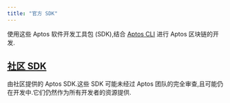 ```yaml
---
title: "官方 SDK"
---
```


使用这些 Aptos 软件开发工具包 (SDK),结合 [Aptos CLI](/zh/build/cli) 进行 Aptos 区块链的开发.


<CardGrid>
  <LinkCard href="/zh/build/sdks/ts-sdk" title="Typescript SDK" description="Aptos Typescript SDK (推荐)" />

  <LinkCard href="/zh/build/sdks/python-sdk" title="Python SDK" description="Aptos Python SDK" />

  <LinkCard href="/zh/build/sdks/go-sdk" title="Go SDK" description="Aptos Go SDK" />

  <LinkCard href="/zh/build/sdks/dotnet-sdk" title="C#/.NET SDK" description="Aptos .NET SDK" />

  <LinkCard href="/zh/build/sdks/rust-sdk" title="Rust SDK" description="Aptos Rust SDK" />

  <LinkCard href="/zh/build/sdks/cpp-sdk" title="C++ / Unreal SDK" description="Aptos C++ / Unreal SDK" />

  <LinkCard href="/zh/build/sdks/unity-sdk" title="Unity SDK" description="Aptos Unity SDK" />

  <LinkCard href="/zh/build/sdks/wallet-adapter" title="Wallet Adapter" description="Aptos Wallet Adapter" />
</CardGrid>

## [社区 SDK](/zh/build/sdks/community-sdks)

由社区提供的 Aptos SDK.这些 SDK 可能未经过 Aptos 团队的完全审查,且可能仍在开发中.它们仍然作为所有开发者的资源提供.

<CardGrid>
  <LinkCard href="/zh/build/sdks/community-sdks/kotlin-sdk" title="Kotlin SDK" description="Aptos Kotlin Multiplatform SDK by Kaptos" />

  <LinkCard href="/zh/build/sdks/community-sdks/swift-sdk" title="Swift SDK" description="Aptos Swift SDK by Alcove" />
</CardGrid>
